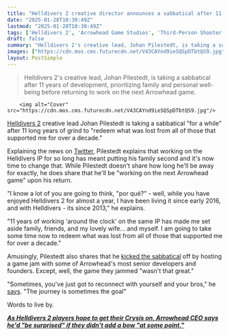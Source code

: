 ```yaml
---
title: "Helldivers 2 creative director announces a sabbatical after 11 years of grind, immediately starts a game jam that 'wasn't that great' in the end"
date: "2025-01-28T10:30:49Z"
lastmod: "2025-01-28T10:30:49Z"
tags: ['Helldivers 2', 'Arrowhead Game Studios', 'Third-Person Shooter', 'PC', 'PlayStation']
draft: false
summary: "Helldivers 2's creative lead, Johan Pilestedt, is taking a sabbatical after 11 years of development, prioritizing family and personal well-being before returning to work on the next Arrowhead game."
images: ["https://cdn.mos.cms.futurecdn.net/V43CAYnd9ieSQSpDTbtQS9.jpg"]
layout: PostSimple
---
```

> Helldivers 2's creative lead, Johan Pilestedt, is taking a sabbatical after 11 years of development, prioritizing family and personal well-being before returning to work on the next Arrowhead game.


        <img alt="Cover" src="https://cdn.mos.cms.futurecdn.net/V43CAYnd9ieSQSpDTbtQS9.jpg"/>
        
[Helldivers 2](https://www.gamesradar.com/helldivers-2-guide/) creative lead Johan Pilestedt is taking a sabbatical "for a while" after 11 long years of grind to "redeem what was lost from all of those that supported me for over a decade."

Explaining the news on [Twitter](https://x.com/Pilestedt/status/1884015181895983223), Pilestedt explains that working on the Helldivers IP for so long has meant putting his family second and it's now time to change that. While Pilestedt doesn't share how long he'll be away for exactly, he does share that he'll be "working on the next Arrowhead game" upon his return.

"I know a lot of you are going to think, "por qué?" - well, while you have enjoyed Helldivers 2 for almost a year, I have been living it since early 2016, and with Helldivers - its since 2013," he explains.

"11 years of working 'around the clock' on the same IP has made me set aside family, friends, and my lovely wife... and myself. I am going to take some time now to redeem what was lost from all of those that supported me for over a decade."

Amusingly, Pilestedt also shares that he [kicked the sabbatical](https://x.com/Pilestedt/status/1884016859676303815) off by hosting a game jam with some of Arrowhead's most senior developers and founders. Except, well, the game they jammed "wasn't that great."

"Sometimes, you've just got to reconnect with yourself and your bros," he [says](https://x.com/Pilestedt/status/1884018647867494439). "The journey is sometimes the goal"

Words to live by.

**[<em>As Helldivers 2 players hope to get their Crysis on, Arrowhead CEO says he'd "be surprised" if they didn't add a bow "at some point."</em>](https://www.gamesradar.com/games/third-person-shooter/as-helldivers-2-players-hope-to-get-their-crysis-on-arrowhead-ceo-says-hed-be-surprised-if-they-didnt-add-a-bow-at-some-point/)**
        